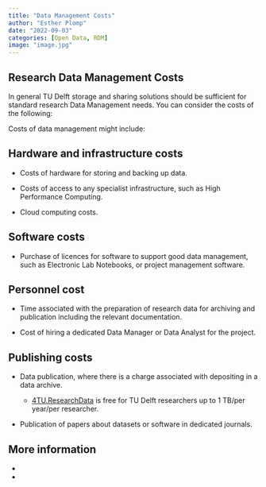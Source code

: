 ```yaml
---
title: "Data Management Costs"
author: "Esther Plomp"
date: "2022-09-03"
categories: [Open Data, RDM]
image: "image.jpg"
---
```


## Research Data Management Costs

In general TU Delft storage and sharing solutions should be sufficient for standard research Data Management needs. You can consider the costs of the following:

Costs of data management might include:

## Hardware and infrastructure costs

-   Costs of hardware for storing and backing up data.

-   Costs of access to any specialist infrastructure, such as High Performance Computing.

-   Cloud computing costs.

## Software costs

-   Purchase of licences for software to support good data management, such as Electronic Lab Notebooks, or project management software.

## Personnel cost

-   Time associated with the preparation of research data for archiving and publication including the relevant documentation.

-   Cost of hiring a dedicated Data Manager or Data Analyst for the project.

## Publishing costs

-   Data publication, where there is a charge associated with depositing in a data archive.

    -   [4TU.ResearchData](https://data.4tu.nl/info/en/) is free for TU Delft researchers up to 1 TB/per year/per researcher.

-   Publication of papers about datasets or software in dedicated journals.

## More information

-   

-   
